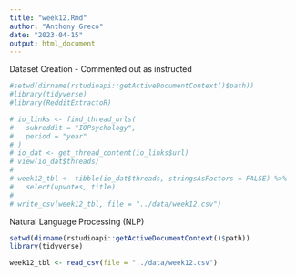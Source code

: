 ```yaml
---
title: "week12.Rmd"
author: "Anthony Greco"
date: "2023-04-15"
output: html_document
---
```

Dataset Creation - Commented out as instructed
```r
#setwd(dirname(rstudioapi::getActiveDocumentContext()$path))
#library(tidyverse)
#library(RedditExtractoR)
```

```r
# io_links <- find_thread_urls(
#   subreddit = "IOPsychology", 
#   period = "year"
# )
# io_dat <- get_thread_content(io_links$url)
# view(io_dat$threads)
#
# week12_tbl <- tibble(io_dat$threads, stringsAsFactors = FALSE) %>%
#   select(upvotes, title)
# 
# write_csv(week12_tbl, file = "../data/week12.csv")
```

Natural Language Processing (NLP)
```r
setwd(dirname(rstudioapi::getActiveDocumentContext()$path))
library(tidyverse)
```

```r
week12_tbl <- read_csv(file = "../data/week12.csv")
```